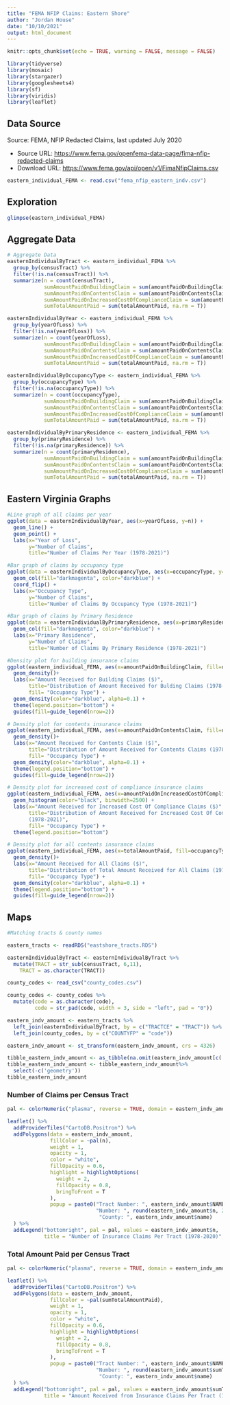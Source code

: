---
title: "FEMA NFIP Claims: Eastern Shore"
author: "Jordan House"
date: "10/10/2021"
output: html_document
---

```{r setup, include=FALSE}
knitr::opts_chunk$set(echo = TRUE, warning = FALSE, message = FALSE)

library(tidyverse)
library(mosaic)
library(stargazer)
library(googlesheets4)
library(sf)
library(viridis)
library(leaflet)

```

## Data Source

Source: FEMA, NFIP Redacted Claims, last updated July 2020

* Source URL: [https://www.fema.gov/openfema-data-page/fima-nfip-redacted-claims](https://www.fema.gov/openfema-data-page/fima-nfip-redacted-claims)
* Download URL: [https://www.fema.gov/api/open/v1/FimaNfipClaims.csv](https://www.fema.gov/api/open/v1/FimaNfipClaims.csv)

```{r}
eastern_individual_FEMA <- read.csv("fema_nfip_eastern_indv.csv")
```



## Exploration
```{r}
glimpse(eastern_individual_FEMA)
```


## Aggregate Data
```{r}
# Aggregate Data
easternIndividualByTract <- eastern_individual_FEMA %>%
  group_by(censusTract) %>%
  filter(!is.na(censusTract)) %>% 
  summarize(n = count(censusTract),
            sumAmountPaidOnBuildingClaim = sum(amountPaidOnBuildingClaim, na.rm = T),
            sumAmountPaidOnContentsClaim = sum(amountPaidOnContentsClaim, na.rm = T),
            sumAmountPaidOnIncreasedCostOfComplianceClaim = sum(amountPaidOnIncreasedCostOfComplianceClaim, na.rm = T),
            sumTotalAmountPaid = sum(totalAmountPaid, na.rm = T))

easternIndividualByYear <- eastern_individual_FEMA %>%
  group_by(yearOfLoss) %>%
  filter(!is.na(yearOfLoss)) %>%
  summarize(n = count(yearOfLoss),
            sumAmountPaidOnBuildingClaim = sum(amountPaidOnBuildingClaim, na.rm = T),
            sumAmountPaidOnContentsClaim = sum(amountPaidOnContentsClaim, na.rm = T),
            sumAmountPaidOnIncreasedCostOfComplianceClaim = sum(amountPaidOnIncreasedCostOfComplianceClaim, na.rm = T),
            sumTotalAmountPaid = sum(totalAmountPaid, na.rm = T))

easternIndividualByOccupancyType <- eastern_individual_FEMA %>%
  group_by(occupancyType) %>%
  filter(!is.na(occupancyType)) %>%
  summarize(n = count(occupancyType),
            sumAmountPaidOnBuildingClaim = sum(amountPaidOnBuildingClaim, na.rm = T),
            sumAmountPaidOnContentsClaim = sum(amountPaidOnContentsClaim, na.rm = T),
            sumAmountPaidOnIncreasedCostOfComplianceClaim = sum(amountPaidOnIncreasedCostOfComplianceClaim, na.rm = T),
            sumTotalAmountPaid = sum(totalAmountPaid, na.rm = T))

easternIndividualByPrimaryResidence <- eastern_individual_FEMA %>%
  group_by(primaryResidence) %>%
  filter(!is.na(primaryResidence)) %>%
  summarize(n = count(primaryResidence),
            sumAmountPaidOnBuildingClaim = sum(amountPaidOnBuildingClaim, na.rm = T),
            sumAmountPaidOnContentsClaim = sum(amountPaidOnContentsClaim, na.rm = T),
            sumAmountPaidOnIncreasedCostOfComplianceClaim = sum(amountPaidOnIncreasedCostOfComplianceClaim, na.rm = T),
            sumTotalAmountPaid = sum(totalAmountPaid, na.rm = T))
```


## Eastern Virginia Graphs
```{r}
#Line graph of all claims per year
ggplot(data = easternIndividualByYear, aes(x=yearOfLoss, y=n)) + 
  geom_line() +
  geom_point() +
  labs(x="Year of Loss",
       y="Number of Claims",
       title="Number of Claims Per Year (1978-2021)")
```

```{r}
#Bar graph of claims by occupancy type
ggplot(data = easternIndividualByOccupancyType, aes(x=occupancyType, y=n)) + 
  geom_col(fill="darkmagenta", color="darkblue") +
  coord_flip() +
  labs(x="Occupancy Type",
       y="Number of Claims",
       title="Number of Claims By Occupancy Type (1978-2021)")
```


```{r}
#Bar graph of claims by Primary Residence
ggplot(data = easternIndividualByPrimaryResidence, aes(x=primaryResidence, y=n)) + 
  geom_col(fill="darkmagenta", color="darkblue") +
  labs(x="Primary Residence",
       y="Number of Claims",
       title="Number of Claims By Primary Residence (1978-2021)")
```


```{r}
#Density plot for building insurance claims
ggplot(eastern_individual_FEMA, aes(x=amountPaidOnBuildingClaim, fill=occupancyType)) + 
  geom_density()+
  labs(x="Amount Received for Building Claims ($)",
       title="Distribution of Amount Received for Bulding Claims (1978-2021)", 
       fill= "Occupancy Type") +
  geom_density(color="darkblue", alpha=0.1) +
  theme(legend.position="bottom") +
  guides(fill=guide_legend(nrow=2))
```


```{r}
# Density plot for contents insurance claims
ggplot(eastern_individual_FEMA, aes(x=amountPaidOnContentsClaim, fill=occupancyType)) + 
  geom_density()+
  labs(x="Amount Received for Contents Claim ($)",
       title="Distribution of Amount Received for Contents Claims (1978-2021)", 
       fill= "Occupancy Type") +
  geom_density(color="darkblue", alpha=0.1) +
  theme(legend.position="bottom") +
  guides(fill=guide_legend(nrow=2))

```


```{r}
# Density plot for increased cost of compliance insurance claims
ggplot(eastern_individual_FEMA, aes(x=amountPaidOnIncreasedCostOfComplianceClaim, fill=occupancyType)) + 
  geom_histogram(color="black", binwidth=2500) +
  labs(x="Amount Received for Increased Cost Of Compliance Claims ($)",
       title="Distribution of Amount Received for Increased Cost Of Compliance Claims
       (1978-2021)",
       fill= "Occupancy Type") +
  theme(legend.position="bottom")
```


```{r}
# Density plot for all contents insurance claims
ggplot(eastern_individual_FEMA, aes(x=totalAmountPaid, fill=occupancyType)) + 
  geom_density()+
  labs(x="Amount Received for All Claims ($)",
       title="Distribution of Total Amount Received for All Claims (1978-2021)", 
       fill= "Occupancy Type") +
  geom_density(color="darkblue", alpha=0.1) +
  theme(legend.position="bottom") +
  guides(fill=guide_legend(nrow=2))

```


## Maps
```{r, echo = FALSE}
#Matching tracts & county names

eastern_tracts <- readRDS("eastshore_tracts.RDS")

easternIndividualByTract <- easternIndividualByTract %>% 
  mutate(TRACT = str_sub(censusTract, 6,11),
    TRACT = as.character(TRACT))

county_codes <- read_csv("county_codes.csv")

county_codes <- county_codes %>% 
  mutate(code = as.character(code),
         code = str_pad(code, width = 3, side = "left", pad = "0"))

eastern_indv_amount <- eastern_tracts %>% 
  left_join(easternIndividualByTract, by = c("TRACTCE" = "TRACT")) %>%
  left_join(county_codes, by = c("COUNTYFP" = "code"))

eastern_indv_amount <- st_transform(eastern_indv_amount, crs = 4326)

tibble_eastern_indv_amount <- as_tibble(na.omit(eastern_indv_amount[c('censusTract', 'n', 'name')]))
tibble_eastern_indv_amount <- tibble_eastern_indv_amount%>%
  select(-c('geometry'))
tibble_eastern_indv_amount
```


### Number of Claims per Census Tract
```{r}
pal <- colorNumeric("plasma", reverse = TRUE, domain = eastern_indv_amount$n) # viridis

leaflet() %>% 
  addProviderTiles("CartoDB.Positron") %>% 
  addPolygons(data = eastern_indv_amount,
              fillColor = ~pal(n),
              weight = 1,
              opacity = 1,
              color = "white", 
              fillOpacity = 0.6,
              highlight = highlightOptions(
                weight = 2,
                fillOpacity = 0.8,
                bringToFront = T
              ),
              popup = paste0("Tract Number: ", eastern_indv_amount$NAME, "<br>",
                             "Number: ", round(eastern_indv_amount$n, 2), "<br>",
                              "County: ", eastern_indv_amount$name)
  ) %>% 
  addLegend("bottomright", pal = pal, values = eastern_indv_amount$n, 
            title = "Number of Insurance Claims Per Tract (1978-2020)", opacity = 0.7)
```

### Total Amount Paid per Census Tract
```{r}
pal <- colorNumeric("plasma", reverse = TRUE, domain = eastern_indv_amount$sumTotalAmountPaid) # viridis

leaflet() %>% 
  addProviderTiles("CartoDB.Positron") %>% 
  addPolygons(data = eastern_indv_amount,
              fillColor = ~pal(sumTotalAmountPaid),
              weight = 1,
              opacity = 1,
              color = "white", 
              fillOpacity = 0.6,
              highlight = highlightOptions(
                weight = 2,
                fillOpacity = 0.8,
                bringToFront = T
              ),
              popup = paste0("Tract Number: ", eastern_indv_amount$NAME, "<br>",
                             "Number: ", round(eastern_indv_amount$sumTotalAmountPaid, 0), "<br>",
                              "County: ", eastern_indv_amount$name)
  ) %>% 
  addLegend("bottomright", pal = pal, values = eastern_indv_amount$sumTotalAmountPaid, 
            title = "Amount Received from Insurance Claims Per Tract (1978-2020)", opacity = 0.7)
```